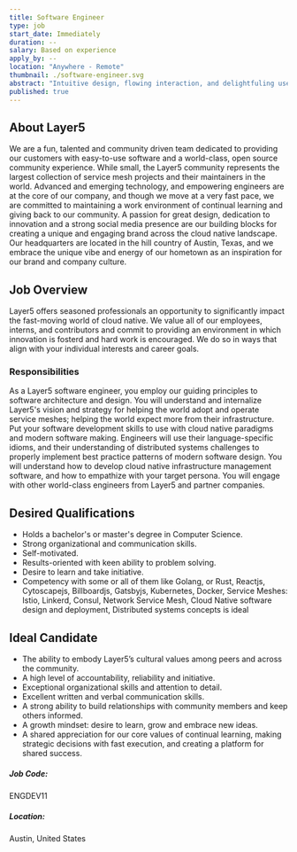 ```yaml
---
title: Software Engineer
type: job
start_date: Immediately
duration: --
salary: Based on experience
apply_by: --
location: "Anywhere - Remote"
thumbnail: ./software-engineer.svg
abstract: "Intuitive design, flowing interaction, and delightfuling users are core components of the Layer5 user experience."
published: true
---
```



<CareerWrapper>
  <div className="body-sections">
    <h2 className="body-headers">About Layer5</h2>
    <p>
      We are a fun, talented and community driven team dedicated to providing our customers with
      easy-to-use software and a world-class, open source community experience. While small, the
      Layer5 community represents the largest collection of service mesh projects and their
      maintainers in the world. Advanced and emerging technology, and empowering engineers are at
      the core of our company, and though we move at a very fast pace, we are committed to
      maintaining a work environment of continual learning and giving back to our community. A
      passion for great design, dedication to innovation and a strong social media presence are our
      building blocks for creating a unique and engaging brand across the cloud native landscape.
      Our headquarters are located in the hill country of Austin, Texas, and we embrace the unique
      vibe and energy of our hometown as an inspiration for our brand and company culture.
    </p>
  </div>
  <div className="body-sections">
    <h2 className="body-headers">Job Overview</h2>
    <p>
      Layer5 offers seasoned professionals an opportunity to significantly impact the fast-moving
      world of cloud native. We value all of our employees, interns, and contributors and commit to
      providing an environment in which innovation is fosterd and hard work is encouraged. We do so
      in ways that align with your individual interests and career goals.
    </p>
    <h3>Responsibilities</h3>
    <p>
      As a Layer5 software engineer, you employ our guiding principles to software architecture and
      design. You will understand and internalize Layer5's vision and strategy for helping the world
      adopt and operate service meshes; helping the world expect more from their infrastructure. Put
      your software development skills to use with cloud native paradigms and modern software
      making. Engineers will use their language-specific idioms, and their understanding of
      distributed systems challenges to properly implement best practice patterns of modern software
      design. You will understand how to develop cloud native infrastructure management software,
      and how to empathize with your target persona. You will engage with other world-class
      engineers from Layer5 and partner companies.
    </p>
  </div>
  <div className="qualification-section body-sections">
    <Col xs={12} lg={6} className="qualification-col">
      <h2 className="body-headers">Desired Qualifications</h2>
      <ul>
        <li>Holds a bachelor's or master's degree in Computer Science.</li>
        <li>Strong organizational and communication skills.</li>
        <li>Self-motivated.</li>
        <li>Results-oriented with keen ability to problem solving.</li>
        <li>Desire to learn and take initiative.</li>
        <li>
          Competency with some or all of them like Golang, or Rust, Reactjs, Cytoscapejs,
          Billboardjs, Gatsbyjs, Kubernetes, Docker, Service Meshes: Istio, Linkerd, Consul, Network
          Service Mesh, Cloud Native software design and deployment, Distributed systems concepts is
          ideal
        </li>
      </ul>
    </Col>
    <Col xs={12} lg={6} className="qualification-col">
      <h2 className="body-headers">Ideal Candidate</h2>
      <ul>
        <li>
          The ability to embody Layer5’s cultural values among peers and across the community.
        </li>
        <li>A high level of accountability, reliability and initiative.</li>
        <li>Exceptional organizational skills and attention to detail.</li>
        <li>Excellent written and verbal communication skills.</li>
        <li>
          A strong ability to build relationships with community members and keep others informed.
        </li>
        <li>A growth mindset: desire to learn, grow and embrace new ideas.</li>
        <li>
          A shared appreciation for our core values of continual learning, making strategic
          decisions with fast execution, and creating a platform for shared success.
        </li>
      </ul>
    </Col>
  </div>
  <div className="job-details-footer">
    <span>
      <h5>Job Code:</h5>
      <p>ENGDEV11</p>
    </span>
    <span>
      <h5>Location:</h5>
      <p>Austin, United States</p>
    </span>
  </div>
  <PositionApply />
</CareerWrapper>
